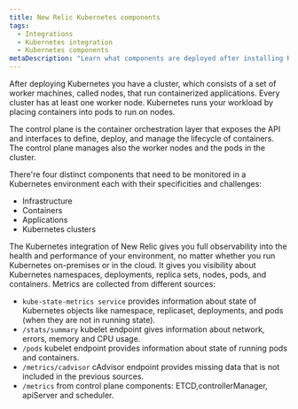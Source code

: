 ```yaml
---
title: New Relic Kubernetes components
tags:
  - Integrations
  - Kubernetes integration
  - Kubernetes components
metaDescription: "Learn what components are deployed after installing Kubernetes."
---
```


After deploying Kubernetes you have a cluster, which consists of a set of worker machines, called nodes, that run containerized applications. Every cluster has at least one worker node. Kubernetes runs your workload by placing containers into pods to run on nodes.

The control plane is the container orchestration layer that exposes the API and interfaces to define, deploy, and manage the lifecycle of containers. The control plane manages also the worker nodes and the pods in the cluster.

There're four distinct components that need to be monitored in a Kubernetes environment each with their specificities and challenges:

* Infrastructure
* Containers
* Applications
* Kubernetes clusters

The Kubernetes integration of New Relic gives you full observability into the health and performance of your environment, no matter whether you run Kubernetes on-premises or in the cloud. It gives you visibility about Kubernetes namespaces, deployments, replica sets, nodes, pods, and containers. Metrics are collected from different sources:

* `kube-state-metrics service` provides information about state of Kubernetes objects like namespace, replicaset, deployments, and pods (when they are not in running state).
* `/stats/summary` kubelet endpoint gives information about network, errors, memory and CPU usage.
* `/pods` kubelet endpoint provides information about state of running pods and containers.
* `/metrics/cadvisor` cAdvisor endpoint provides missing data that is not included in the previous sources.
* `/metrics` from control plane components: ETCD,controllerManager, apiServer and scheduler.